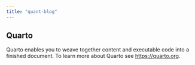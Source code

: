 ```yaml
---
title: "quant-blog"
---
```


## Quarto

Quarto enables you to weave together content and executable code into a finished document. To learn more about Quarto see <https://quarto.org>.
